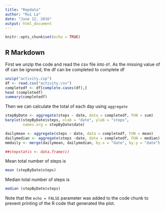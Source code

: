 ```yaml
---
title: "Repdata"
author: "Rui La"
date: "June 12, 2016"
output: html_document
---
```


```r
knitr::opts_chunk$set(echo = TRUE)
```

## R Markdown

First we unzip the code and read the csv file into `df`. As the missing value of
df can be ignored, the df can be completed to complete df

```r
unzip("activity.zip")
df <- read.csv("activity.csv")
completedf <- df[complete.cases(df),]
head (completedf)
summary(completedf)
```

Then we can calculate the total of each day using `aggregate`

```r
stepByDate <- aggregate(steps ~ date, data = completedf, FUN = sum)
barplot(stepByDate$steps, xlab = "date", ylab = "steps", 
        names.arg = stepByDate$date)

dailymean <- aggregate(steps ~ date, data = completedf, FUN = mean)
dailymedian <- aggregate(steps ~date, data = completedf, FUN = median)
mmdaily <- merge(dailymean, dailymedian, by.x = "date", by.y = "date")

##stepstatis <- data.frame(c)
```

Mean total number of steps is 

```r
mean (stepByDate$steps)
```

Median total number of steps is 

```r
median (stepByDate$steps)
```

Note that the `echo = FALSE` parameter was added to the code chunk to prevent 
printing of the R code that generated the plot.
